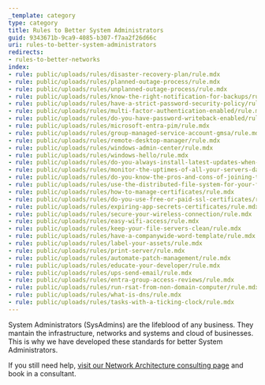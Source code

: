 ```yaml
---
_template: category
type: category
title: Rules to Better System Administrators
guid: 9343671b-9ca9-4085-b307-f7aa2f26d66c
uri: rules-to-better-system-administrators
redirects:
- rules-to-better-networks
index:
- rule: public/uploads/rules/disaster-recovery-plan/rule.mdx
- rule: public/uploads/rules/planned-outage-process/rule.mdx
- rule: public/uploads/rules/unplanned-outage-process/rule.mdx
- rule: public/uploads/rules/know-the-right-notification-for-backups/rule.mdx
- rule: public/uploads/rules/have-a-strict-password-security-policy/rule.mdx
- rule: public/uploads/rules/multi-factor-authentication-enabled/rule.mdx
- rule: public/uploads/rules/do-you-have-password-writeback-enabled/rule.mdx
- rule: public/uploads/rules/microsoft-entra-pim/rule.mdx
- rule: public/uploads/rules/group-managed-service-account-gmsa/rule.mdx
- rule: public/uploads/rules/remote-desktop-manager/rule.mdx
- rule: public/uploads/rules/windows-admin-center/rule.mdx
- rule: public/uploads/rules/windows-hello/rule.mdx
- rule: public/uploads/rules/do-you-always-install-latest-updates-when-you-fix-someone-elses-pc/rule.mdx
- rule: public/uploads/rules/monitor-the-uptimes-of-all-your-servers-daily/rule.mdx
- rule: public/uploads/rules/do-you-know-the-pros-and-cons-of-joining-the-domain/rule.mdx
- rule: public/uploads/rules/use-the-distributed-file-system-for-your-file-shares/rule.mdx
- rule: public/uploads/rules/how-to-manage-certificates/rule.mdx
- rule: public/uploads/rules/do-you-use-free-or-paid-ssl-certificates/rule.mdx
- rule: public/uploads/rules/expiring-app-secrets-certificates/rule.mdx
- rule: public/uploads/rules/secure-your-wireless-connection/rule.mdx
- rule: public/uploads/rules/easy-wifi-access/rule.mdx
- rule: public/uploads/rules/keep-your-file-servers-clean/rule.mdx
- rule: public/uploads/rules/have-a-companywide-word-template/rule.mdx
- rule: public/uploads/rules/label-your-assets/rule.mdx
- rule: public/uploads/rules/print-server/rule.mdx
- rule: public/uploads/rules/automate-patch-management/rule.mdx
- rule: public/uploads/rules/educate-your-developer/rule.mdx
- rule: public/uploads/rules/ups-send-email/rule.mdx
- rule: public/uploads/rules/entra-group-access-reviews/rule.mdx
- rule: public/uploads/rules/run-rsat-from-non-domain-computer/rule.mdx
- rule: public/uploads/rules/what-is-dns/rule.mdx
- rule: public/uploads/rules/tasks-with-a-ticking-clock/rule.mdx
---
```


System Administrators (SysAdmins) are the lifeblood of any business. They mantain the infrastructure, networks and systems and cloud of businesses. This is why we have developed these standards for better System Administrators.

If you still need help, [visit our Network Architecture consulting page](https://www.ssw.com.au/ssw/Consulting/Network-Architecture.aspx) and book in a consultant.
